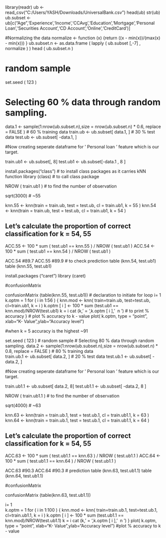 
library(readr)
ub <- read_csv("C:/Users/YASH/Downloads/UniversalBank.csv")
head(ub)
str(ub)
ub.subset <- ub[c("Age",'Experience','Income','CCAvg','Education','Mortgage','Personal Loan','Securities Account','CD Account','Online','CreditCard')]

#Normalizing the data
normalize <- function (x) {return ((x - min(x))/(max(x) - min(x))) }
ub.subset.n <- as.data.frame ( lapply ( ub.subset [,-7] , normalize ) )
head ( ub.subset.n )

# random sample
set.seed ( 123 ) 

# Selecting 60 % data through random sampling.
data.1 <- sample(1:nrow(ub.subset.n),size = nrow(ub.subset.n) * 0.6, 
                 replace = FALSE )
# 60 % training data
train.ub <- ub.subset[ data.1, ]
# 30 % test data
test.ub <- ub.subset[ -data.1, ]


#Now creating seperate dataframe for ' Personal loan ' feature which is our target.

train.ub1 <- ub.subset[, 8]
test.ub1 <- ub.subset[-data.1 , 8 ]

install.packages("class")
# to install class packages as it carries kNN function
library (class) 
# to call class package

NROW ( train.ub1 )
# to find the number of observation

sqrt(3000)
# ~55

knn.55 <- knn(train = train.ub, test = test.ub, cl = train.ub1, k = 55 )
knn.54 <- knn(train = train.ub, test = test.ub, cl = train.ub1, k = 54 )


## Let's calculate the proportion of correct classification for k = 54, 55
ACC.55 <- 100 * sum ( test.ub1 == knn.55 ) / NROW ( test.ub1 )
ACC.54 <- 100 * sum ( test.ub1 == knn.54 ) / NROW ( test.ub1 )

ACC.54 #89.7
ACC.55 #89.9
# to check prediction 
table (knn.54, test.ub1)
table (knn.55, test.ub1)

install.packages ("caret")
library (caret)

#confusionMatrix

confusionMatrix (table(knn.55, test.ub1))
# declaration to initiate for loop
i= 1  
k.optm = 1
for ( i in 1:56 ) {
  knn.mod <- knn( train=train.ub, test=test.ub, cl=train.ub1, k = i )
  k.optm [ i ] <- 100 * sum (test.ub1 == knn.mod)/NROW(test.ub1)
  k = i
  cat (k,' = ',k.optm [ i ],' \ n ') # to print % accuracy
}
# plot % accuracy  to k - value
plot( k.optm, type = "point", xlab="K- Value",ylab="Accuracy level") 

#when k = 5 accuracy is the highest ~91

set.seed ( 123 ) # random sample
# Selecting 80 % data through random sampling.
data.2 <- sample(1:nrow(ub.subset.n),size = nrow(ub.subset.n) * 0.8, 
                 replace = FALSE )
# 80 % training data                 
train.ub.1 <- ub.subset[ data.2, ]
# 20 % test data
test.ub.1 <- ub.subset[ -data.2, ]

#Now creating seperate dataframe for ' Personal loan ' feature which is our target.

train.ub1.1 <- ub.subset[ data.2, 8]
test.ub1.1 <- ub.subset[ -data.2, 8 ]



NROW ( train.ub1.1 ) # to find the number of observation

sqrt(4000)
# ~63

knn.63 <- knn(train = train.ub.1, test = test.ub.1, cl = train.ub1.1, k = 63 )
knn.64 <- knn(train = train.ub.1, test = test.ub.1, cl = train.ub1.1, k = 64 )


## Let's calculate the proportion of correct classification for k = 54, 55
ACC.63 <- 100 * sum ( test.ub1.1 == knn.63 ) / NROW ( test.ub1.1 )
ACC.64 <- 100 * sum ( test.ub1.1 == knn.64 ) / NROW ( test.ub1.1 )

ACC.63 
#90.3
ACC.64 
#90.3
# prediction
table (knn.63, test.ub1.1) 
table (knn.64, test.ub1.1)

#confusionMatrix

confusionMatrix (table(knn.63, test.ub1.1))

i= 1   
k.optm = 1
for ( i in 1:100 ) {
  knn.mod <- knn( train=train.ub.1, test=test.ub.1, cl=train.ub1.1, k = i )
  k.optm [ i ] <- 100 * sum (test.ub1.1 == knn.mod)/NROW(test.ub1.1)
  k = i
  cat (k,' = ',k.optm [ i ],' \ n ') 
}
plot( k.optm, type = "point", xlab="K- Value",ylab="Accuracy level")
#plot % accuracy  to k - value





